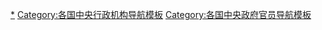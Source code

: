 {{Categories by country|nocat}}

[[Category:各国内阁|*]]
[[Category:各国中央行政机构导航模板|Category:各国中央行政机构导航模板]]
[[Category:各国中央政府官员导航模板|Category:各国中央政府官员导航模板]]